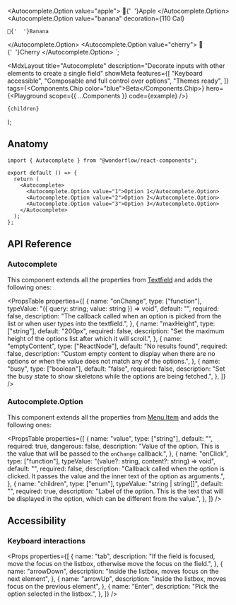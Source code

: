 
  <Autocomplete.Option value="apple">
    🍎{'  '}Apple
  </Autocomplete.Option>
  <Autocomplete.Option
    value="banana"
    decoration={<Chip dimension="small" color="green">110 Cal</Chip>}
  >
    🍌{'  '}Banana
  </Autocomplete.Option>
  <Autocomplete.Option value="cherry">
    🍒{'  '}Cherry
  </Autocomplete.Option>
</Autocomplete>`;

  <MdxLayout
    title="Autocomplete"
    description="Decorate inputs with other elements to create a single field"
    showMeta
    features={[
      "Keyboard accessible",
      "Composable and full control over options",
      "Themes ready",
    ]}
    tags={<Components.Chip color="blue">Beta</Components.Chip>}
    hero={<Playground scope={{ ...Components }} code={example} />}
  >
    {children}
  </MdxLayout>
);

## Anatomy

```tsx highlight=1,5-9
import { Autocomplete } from "@wonderflow/react-components";

export default () => {
  return (
    <Autocomplete>
      <Autocomplete.Option value="1">Option 1</Autocomplete.Option>
      <Autocomplete.Option value="2">Option 2</Autocomplete.Option>
      <Autocomplete.Option value="3">Option 3</Autocomplete.Option>
    </Autocomplete>
  );
};
```

## API Reference

### Autocomplete

This component extends all the properties from [Textfield](/components/inputs/textfield#api-reference) and adds the following ones:

<PropsTable
  properties={[
    {
      name: "onChange",
      type: ["function"],
      typeValue: "({ query: string; value: string }) => void",
      default: "",
      required: false,
      description:
        "The callback called when an option is picked from the list or when user types into the textfield.",
    },
    {
      name: "maxHeight",
      type: ["string"],
      default: "200px",
      required: false,
      description:
        "Set the maximum height of the options list after which it will scroll.",
    },
    {
      name: "emptyContent",
      type: ["ReactNode"],
      default: "No results found",
      required: false,
      description:
        "Custom empty content to display when there are no options or when the value does not match any of the options.",
    },
    {
      name: "busy",
      type: ["boolean"],
      default: "false",
      required: false,
      description:
        "Set the busy state to show skeletons while the options are being fetched.",
    },
  ]}
/>

### Autocomplete.Option

This component extends all the properties from [Menu.Item](/components/navigation/menu#menuitem) and adds the following ones:

<PropsTable
  properties={[
    {
      name: "value",
      type: ["string"],
      default: "",
      required: true,
      dangerous: false,
      description:
        "Value of the option. This is the value that will be passed to the `onChange` callback.",
    },
    {
      name: "onClick",
      type: ["function"],
      typeValue: "(value?: string, content?: string) => void",
      default: "",
      required: false,
      description:
        "Callback called when the option is clicked. It passes the value and the inner text of the option as arguments.",
    },
    {
      name: "children",
      type: ["enum"],
      typeValue: "string | string[]",
      default: "",
      required: true,
      description:
        "Label of the option. This is the text that will be displayed in the option, which can be different from the value.",
    },
  ]}
/>

## Accessibility

### Keyboard interactions

<Props
  properties={[
    {
      name: "tab",
      description:
        "If the field is focused, move the focus on the listbox, otherwise move the focus on the field.",
    },
    {
      name: "arrowDown",
      description: "Inside the listbox, moves focus on the next element",
    },
    {
      name: "arrowUp",
      description: "Inside the listbox, moves focus on the previous element",
    },
    {
      name: "Enter",
      description: "Pick the option selected in the listbox.",
    },
  ]}
/>
